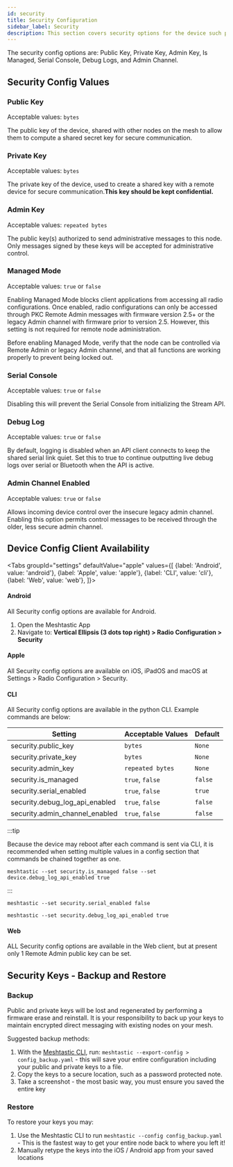 ```yaml
---
id: security
title: Security Configuration
sidebar_label: Security
description: This section covers security options for the device such public key, privaate key, and admin key
---
```



The security config options are: Public Key, Private Key, Admin Key, Is Managed, Serial Console, Debug Logs, and Admin Channel.

## Security Config Values

### Public Key

Acceptable values: `bytes`

The public key of the device, shared with other nodes on the mesh to allow them to compute a shared secret key for secure communication.

### Private Key

Acceptable values: `bytes`

The private key of the device, used to create a shared key with a remote device for secure communication.**This key should be kept confidential.**

### Admin Key

Acceptable values: `repeated bytes`

The public key(s) authorized to send administrative messages to this node. Only messages signed by these keys will be accepted for administrative control.

### Managed Mode

Acceptable values: `true` or `false`

Enabling Managed Mode blocks client applications from accessing all radio configurations. Once enabled, radio configurations can only be accessed through PKC Remote Admin messages with firmware version 2.5+ or the legacy Admin channel with firmware prior to version 2.5. However, this setting is not required for remote node administration.

Before enabling Managed Mode, verify that the node can be controlled via Remote Admin or legacy Admin channel, and that all functions are working properly to prevent being locked out.

### Serial Console

Acceptable values: `true` or `false`

Disabling this will prevent the Serial Console from initializing the Stream API.

### Debug Log

Acceptable values: `true` or `false`

By default, logging is disabled when an API client connects to keep the shared serial link quiet. Set this to true to continue outputting live debug logs over serial or Bluetooth when the API is active.

### Admin Channel Enabled

Acceptable values: `true` or `false`

Allows incoming device control over the insecure legacy admin channel. Enabling this option permits control messages to be received through the older, less secure admin channel.

## Device Config Client Availability

<Tabs
groupId="settings"
defaultValue="apple"
values={[
{label: 'Android', value: 'android'},
{label: 'Apple', value: 'apple'},
{label: 'CLI', value: 'cli'},
{label: 'Web', value: 'web'},
]}>
<TabItem value="android">

#### Android

All Security config options are available for Android.

1. Open the Meshtastic App
2. Navigate to: **Vertical Ellipsis (3 dots top right) > Radio Configuration > Security**

</TabItem>
<TabItem value="apple">

#### Apple

All Security config options are available on iOS, iPadOS and macOS at Settings > Radio Configuration > Security.

</TabItem>
<TabItem value="cli">

#### CLI

All Security config options are available in the python CLI. Example commands are below:

| Setting                        | Acceptable Values | Default |
| ------------------------------ | ----------------- | ------- |
| security.public_key            | `bytes`           | `None`  |
| security.private_key           | `bytes`           | `None`  |
| security.admin_key             | `repeated bytes`  | `None`  |
| security.is_managed            | `true`, `false`   | `false` |
| security.serial_enabled        | `true`, `false`   | `true`  |
| security.debug_log_api_enabled | `true`, `false`   | `false` |
| security.admin_channel_enabled | `true`, `false`   | `false` |

:::tip

Because the device may reboot after each command is sent via CLI, it is recommended when setting multiple values in a config section that commands be chained together as one.

```shell title="Example:"
meshtastic --set security.is_managed false --set device.debug_log_api_enabled true
```

:::

```shell title="Disable serial console"
meshtastic --set security.serial_enabled false
```

```shell title="Enable debug logging"
meshtastic --set security.debug_log_api_enabled true
```

</TabItem>
<TabItem value="web">

#### Web

ALL Security config options are available in the Web client, but at present only 1 Remote Admin public key can be set.

</TabItem>
</Tabs>

## Security Keys - Backup and Restore

 ### Backup

Public and private keys will be lost and regenerated by performing a firmware erase and reinstall.  It is your responsibility to back up your keys to maintain encrypted direct messaging with existing nodes on your mesh.


Suggested backup methods:

 1. With the [Meshtastic CLI](/docs/software/python/cli/), run: `meshtastic --export-config > config_backup.yaml` - this will save your entire configuration including your public and private keys to a file.
 2. Copy the keys to a secure location, such as a password protected note.
 3. Take a screenshot - the most basic way, you must ensure you saved the entire key

 ### Restore


To restore your keys you may:
 1. Use the Meshtastic CLI to run `meshtastic --config config_backup.yaml` - This is the fastest way to get your entire node back to where you left it!
 2. Manually retype the keys into the iOS / Android app from your saved locations
